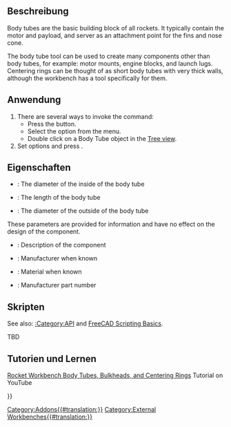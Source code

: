 <languages/>

{{Docnav
|[[Rocket_Transition|Transition]]
|[[Rocket_CenteringRing|Centering Ring]]
|[[Rocket_Workbench|Rocket Workbench]]
|IconL=Rocket_Transition.svg
|IconR=Rocket_CenteringRing.svg
|IconC=RocketWorkbench.svg
}}

{{GuiCommand
|Name=Rocket BodyTube
|MenuLocation=Rocket → Body Tube
|Workbenches=[[Rocket_Workbench|Rocket Workbench]]
|Version=0.19
}}

<span id="Description"></span>
==Beschreibung==

Body tubes are the basic building block of all rockets. It typically contain the motor and payload, and server as an attachment point for the fins and nose cone.

The body tube tool can be used to create many components other than body tubes, for example: motor mounts, engine blocks, and launch lugs. Centering rings can be thought of as short body tubes with very thick walls, although the workbench has a tool specifically for them.

<span id="Usage"></span>
==Anwendung==

# There are several ways to invoke the command: 
#* Press the {{Button|[[Image:Rocket_BodyTube.svg|16px]] [[Rocket_BodyTube|Body Tube]]}} button.
#* Select the {{MenuCommand|Rocket → [[Image:Rocket_BodyTube.svg|16px]] Body Tube}} option from the menu.
#* Double click on a Body Tube object in the [[Tree_view|Tree view]].
# Set options and press {{Button|OK}}.

<span id="Properties"></span>
==Eigenschaften==

{{TitleProperty|Body Tube}}

* {{PropertyData|Inner Diameter}}: The diameter of the inside of the body tube
* {{PropertyData|Length}}: The length of the body tube
* {{PropertyData|Outer Diameter}}: The diameter of the outside of the body tube

{{TitleProperty|Rocket Component}}

These parameters are provided for information and have no effect on the design of the component.

* {{PropertyData|Description}}: Description of the component
* {{PropertyData|Manufacturer}}: Manufacturer when known
* {{PropertyData|Material}}: Material when known
* {{PropertyData|Part Number}}: Manufacturer part number

<span id="Scripting"></span>
==Skripten==

See also: [[:Category:API]] and [[FreeCAD_Scripting_Basics|FreeCAD Scripting Basics]].

TBD

<span id="Tutorials_and_Learning"></span>
== Tutorien und Lernen ==

[https://youtu.be/xi7acpw3eDA Rocket Workbench Body Tubes, Bulkheads, and Centering Rings] Tutorial on YouTube


{{Docnav
|[[Rocket_Transition|Transition]]
|[[Rocket_CenteringRing|Centering Ring]]
|[[Rocket_Workbench|Rocket Workbench]]
|IconL=Rocket_Transition.svg
|IconR=Rocket_CenteringRing.svg
|IconC=RocketWorkbench.svg
}}

{{Userdocnavi{{#translation:}}}}
[[Category:Addons{{#translation:}}]]
[[Category:External Workbenches{{#translation:}}]]